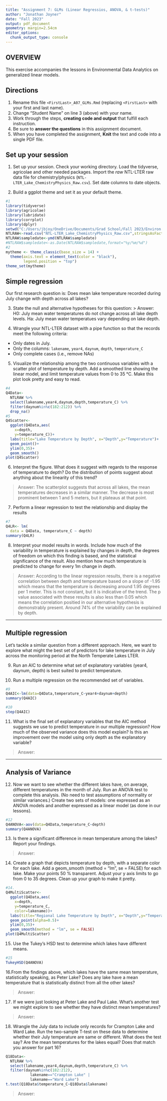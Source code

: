 ```yaml
---
title: "Assignment 7: GLMs (Linear Regressios, ANOVA, & t-tests)"
author: "Jonathan Joyner"
date: "Fall 2023"
output: pdf_document
geometry: margin=2.54cm
editor_options: 
  chunk_output_type: console
---
```


## OVERVIEW

This exercise accompanies the lessons in Environmental Data Analytics on generalized linear models. 

## Directions
1. Rename this file `<FirstLast>_A07_GLMs.Rmd` (replacing `<FirstLast>` with your first and last name).
2. Change "Student Name" on line 3 (above) with your name.
3. Work through the steps, **creating code and output** that fulfill each instruction.
4. Be sure to **answer the questions** in this assignment document.
5. When you have completed the assignment, **Knit** the text and code into a single PDF file.


## Set up your session 
1. Set up your session. Check your working directory. Load the tidyverse, agricolae and other needed packages. Import the *raw* NTL-LTER raw data file for chemistry/physics (`NTL-LTER_Lake_ChemistryPhysics_Raw.csv`). Set date columns to date objects.

2. Build a ggplot theme and set it as your default theme.

```r
#1
library(tidyverse)
library(agricolae)
library(lubridate)
library(corrplot)
library(dplyr)
setwd("C:/Users/jbjoy/OneDrive/Documents/Grad School/Fall 2023/Environ 872/EDE_Fall2023/Data/Raw")
NTLRAW<-read.csv("NTL-LTER_Lake_ChemistryPhysics_Raw.csv",stringsAsFactors=TRUE)
NTLRAW$sampledate<-ymd(NTLRAW$sampledate)
#NTLRAW$sampledate<-as.Date(NTLRAW$sampledate,format="%y/%m/%d")
#2
mytheme <- theme_classic(base_size = 14) +
  theme(axis.text = element_text(color = "black"), 
        legend.position = "top")
theme_set(mytheme)

```

## Simple regression
Our first research question is: Does mean lake temperature recorded during July change with depth across all lakes?

3. State the null and alternative hypotheses for this question:
> Answer:
H0: July mean water temperatures do not change across all lake depth levels.
Ha: July mean water temperatues vary depending on lake depth.

4.  Wrangle your NTL-LTER dataset with a pipe function so that the records meet the following criteria: 
 * Only dates in July. 
 * Only the columns: `lakename`, `year4`, `daynum`, `depth`, `temperature_C`
 * Only complete cases (i.e., remove NAs)

5. Visualize the relationship among the two continuous variables with a scatter plot of temperature by depth. Add a smoothed line showing the linear model, and limit temperature values from 0 to 35 °C. Make this plot look pretty and easy to read.

```r
#4
Q4Data<-
  NTLRAW %>%
  select(lakename,year4,daynum,depth,temperature_C) %>%
  filter(daynum%in%c(182:212)) %>%
  drop_na()
#5
Q4Scatter<-
  ggplot(Q4Data,aes(
    x=depth,
    y=temperature_C))+
  labs(title="Lake Temperature by Depth", x="Depth",y="Temperature")+
  geom_point()+
  ylim(0,35)+
  geom_smooth()
plot(Q4Scatter)
```


6. Interpret the figure. What does it suggest with regards to the response of temperature to depth? Do the distribution of points suggest about anything about the linearity of this trend?

> Answer: The scatterplot suggests that across all lakes, the mean temperatures decreases in a similar manner. The decrease is most prominent between 1 and 5 meters, but it plateaus at that point.


7. Perform a linear regression to test the relationship and display the results

```r
#7
Q4LR<- lm(
  data = Q4Data, temperature_C ~ depth)
summary(Q4LR)
```


8. Interpret your model results in words. Include how much of the variability in temperature is explained by changes in depth, the degrees of freedom on which this finding is based, and the statistical significance of the result. Also mention how much temperature is predicted to change for every 1m change in depth. 

> Answer: According to the linear regression results, there is a negative correlation between depth and temperature based on a slope of -1.95 which means that the temperature is decreasing around 1.95 degrees per 1 meter. This is not constant, but it is indicative of the trend. The p value associated with these results is also less than 0.05 which means the correlation positied in our alternative hypothesis is demonstrably present. Around 74% of the variability can be explained by depth.

---

## Multiple regression
Let's tackle a similar question from a different approach. Here, we want to explore what might the best set of predictors for lake temperature in July across the monitoring period at the North Temperate Lakes LTER. 


9. Run an AIC to determine what set of explanatory variables (year4, daynum, depth) is best suited to predict temperature.

10. Run a multiple regression on the recommended set of variables. 

```r
#9
Q4AIC<-lm(data=Q4Data,temperature_C~year4+daynum+depth)
summary(Q4AIC)

#10
step(Q4AIC)

```

11. What is the final set of explanatory variables that the AIC method suggests we use to predict temperature in our multiple regression? How much of the observed variance does this model explain? Is this an improvement over the model using only depth as the explanatory variable?

> Answer: 



---
## Analysis of Variance

12. Now we want to see whether the different lakes have, on average, different temperatures in the month of July. Run an ANOVA test to complete this analysis. (No need to test assumptions of normality or similar variances.) Create two sets of models: one expressed as an ANOVA models and another expressed as a linear model (as done in our lessons).

```r
#12
Q4ANOVA<-aov(data=Q4Data,temperature_C~depth)
summary(Q4ANOVA)

```

13. Is there a significant difference in mean temperature among the lakes? Report your findings. 

> Answer: 



14. Create a graph that depicts temperature by depth, with a separate color for each lake. Add a geom_smooth (method = "lm", se = FALSE) for each lake. Make your points 50 % transparent. Adjust your y axis limits to go from 0 to 35 degrees. Clean up your graph to make it pretty. 

```r
#14.
Q4MultiScatter<-
  ggplot(Q4Data,aes(
    x=depth,
    y=temperature_C,
    color=lakename))+
  labs(title="Regional Lake Temperature by Depth", x="Depth",y="Temperature")+
  geom_point(alpha=0.5)+
  ylim(0,35)+
  geom_smooth(method = "lm", se = FALSE)
plot(Q4MultiScatter)

```

15. Use the Tukey's HSD test to determine which lakes have different means.

```r
#15
TukeyHSD(Q4ANOVA)

```

16.From the findings above, which lakes have the same mean temperature, statistically speaking, as Peter Lake? Does any lake have a mean temperature that is statistically distinct from all the other lakes?

>Answer:

 

17. If we were just looking at Peter Lake and Paul Lake. What's another test we might explore to see whether they have distinct mean temperatures? 

>Answer: 



18. Wrangle the July data to include only records for Crampton Lake and Ward Lake. Run the two-sample T-test on these data to determine whether their July temperature are same or different. What does the test say? Are the mean temperatures for the lakes equal? Does that match you answer for part 16?

```r
Q18Data<-
  NTLRAW %>%
  select(lakename,year4,daynum,depth,temperature_C) %>%
  filter(daynum%in%c(182:212),
           lakename=="Crampton Lake" |
           lakename=="Ward Lake")
t.test(Q18Data$temperature_C~Q18Data$lakename)
```

>Answer: 
